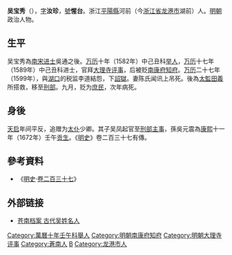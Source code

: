 '''吴宝秀'''（{{bd|？||1600年|catIdx=W吳}}），[[表字|字]]'''汝珍'''，[[號|號]]'''惺台'''。浙江[[平陽縣|平陽縣]]河前（今[[浙江省|浙江省]][[龙港市|龙港市]]湖前）人。[[明朝|明朝]]政治人物。

==生平==
吴宝秀為[[南宋|南宋]][[进士|进士]]吳通之後。[[万历|万历]]十年（1582年）中己丑科[[举人|举人]]，[[万历|万历]]十七年（1589年）中己丑科进士，官拜[[大理寺|大理寺]][[评事|评事]]，后被贬[[南康府|南康府]][[知府|知府]]。[[万历|万历]]二十七年（1599年），與[[湖口|湖口]]的税监李道結怨，下[[詔獄|詔獄]]。妻陈氏闻讯上吊死。後為[[太監|太監]][[田義|田義]]所搭救，移至[[刑部|刑部]]。九月，贬为[[庶民|庶民]]，次年病死。

==身後==
[[天启|天启]]年间平反，追赠为[[太仆寺|太仆]]少卿。其子吴凤起官至[[刑部|刑部]][[主事|主事]]，孫吳元震為[[康熙|康熙]]十一年（1672年）壬午[[贡生|贡生]]。《[[明史|明史]]》卷二百三十七有傳。

==參考資料==
*《[[明史|明史]]·[[s:明史/卷237|卷二百三十七]]》

==外部链接==
*[http://www.cndaj.gov.cn/www/danganju/2009/12/28/3962.htm 苍南档案 古代吴姓名人]{{dead link|date=2017年12月 |bot=InternetArchiveBot |fix-attempted=yes }}

{{start box}}
{{s-off}}
{{s-before|[[田琯|田琯]]}}
{{s-title|明朝南康府知府|萬曆年間}}
{{s-after|[[葉雲礽|葉雲礽]]}}
{{end box}}

{{萬曆十七年己丑科殿試金榜}}
{{DEFAULTSORT:Wu吳}}
[[Category:萬曆十年壬午科舉人|Category:萬曆十年壬午科舉人]]
[[Category:明朝南康府知府|Category:明朝南康府知府]]
[[Category:明朝大理寺评事|Category:明朝大理寺评事]]
[[Category:蒼南人|Category:蒼南人]]
[[Category:吳姓|B]]
[[Category:龙港市人|Category:龙港市人]]